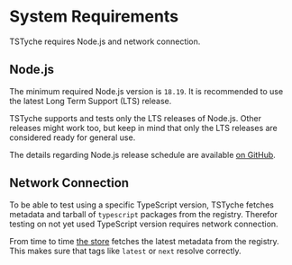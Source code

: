# System Requirements

TSTyche requires Node.js and network connection.

## Node.js

The minimum required Node.js version is `18.19`. It is recommended to use the latest Long Term Support (LTS) release.

TSTyche supports and tests only the LTS releases of Node.js. Other releases might work too, but keep in mind that only the LTS releases are considered ready for general use.

The details regarding Node.js release schedule are available [on GitHub](https://github.com/nodejs/release#release-schedule).

## Network Connection

To be able to test using a specific TypeScript version, TSTyche fetches metadata and tarball of `typescript` packages from the registry. Therefor testing on not yet used TypeScript version requires network connection.

From time to time [the store](../guide/typescript-versions.mdx#the-store) fetches the latest metadata from the registry. This makes sure that tags like `latest` or `next` resolve correctly.
